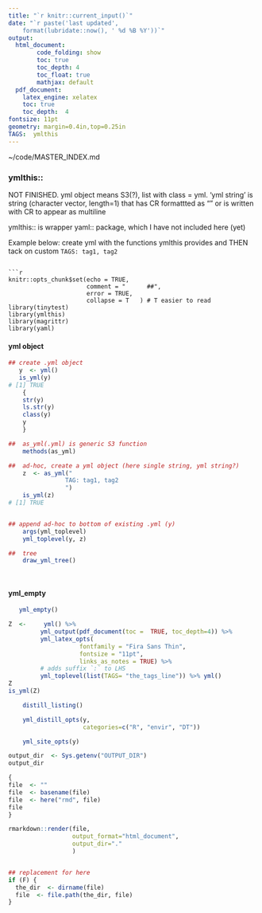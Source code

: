 ```yaml
---
title: "`r knitr::current_input()`"
date: "`r paste('last updated', 
    format(lubridate::now(), ' %d %B %Y'))`"
output:   
  html_document:  
        code_folding: show
        toc: true 
        toc_depth: 4
        toc_float: true
        mathjax: default
  pdf_document:   
    latex_engine: xelatex  
    toc: true
    toc_depth:  4   
fontsize: 11pt   
geometry: margin=0.4in,top=0.25in   
TAGS:  ymlthis
---
```

~/code/MASTER_INDEX.md



### ymlthis::
NOT FINISHED.   yml object means S3(?), list with class = yml.
'yml string'  is string (character vector, length=1) that has CR formattted as "\n" or is written with CR to appear as multiline

ymlthis:: is wrapper yaml:: package, which I have not included here (yet)

Example below:  create yml with the functions ymlthis provides and THEN tack on
custom `TAGS: tag1, tag2`
```

```r
knitr::opts_chunk$set(echo = TRUE,
                      comment = "      ##",
                      error = TRUE,
                      collapse = T   ) # T easier to read
library(tinytest)
library(ymlthis)
library(magrittr)
library(yaml)
```

#### yml object
```r
## create .yml object
   y  <- yml()
   is_yml(y)
# [1] TRUE
    {
    str(y)
    ls.str(y)
    class(y)
    y
    }

##  as_yml(.yml) is generic S3 function
    methods(as_yml)

##  ad-hoc, create a yml object (here single string, yml string?)
    z  <- as_yml("
                TAG: tag1, tag2
                ")
    is_yml(z)
# [1] TRUE


## append ad-hoc to bottom of existing .yml (y)
    args(yml_toplevel)
    yml_toplevel(y, z)

##  tree 
    draw_yml_tree()

   
```

#### yml_empty
```r

   yml_empty()
```

```r

Z  <-     yml() %>% 
         yml_output(pdf_document(toc =  TRUE, toc_depth=4)) %>%
         yml_latex_opts(
                    fontfamily = "Fira Sans Thin",
                    fontsize = "11pt",
                    links_as_notes = TRUE) %>% 
         # adds suffix `:` to LHS
         yml_toplevel(list(TAGS= "the_tags_line")) %>% yml()
Z
is_yml(Z)
```
```r
    distill_listing()

    yml_distill_opts(y, 
                     categories=c("R", "envir", "DT"))
```

```r
    yml_site_opts(y)
```





```r
output_dir  <- Sys.getenv("OUTPUT_DIR")
output_dir

{
file  <- "" 
file  <- basename(file)
file  <- here("rmd", file)
file
}

rmarkdown::render(file,
                  output_format="html_document",
                  output_dir="."
                  )


## replacement for here
if (F) {
  the_dir  <- dirname(file)
  file  <- file.path(the_dir, file)
}


```

